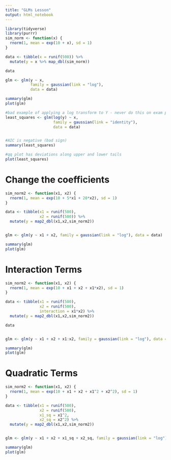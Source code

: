 ---
title: "GLMs Lesson"
output: html_notebook
---

```{r}
library(tidyverse)
library(purrr)
sim_norm <- function(x) {
  rnorm(1, mean = exp(10 + x), sd = 1)
}

data <- tibble(x = runif(500)) %>% 
  mutate(y = x %>% map_dbl(sim_norm))

data

glm <- glm(y ~ x, 
           family = gaussian(link = "log"), 
           data = data)

summary(glm)
plot(glm)

#bad example of applying a log transform to Y - never do this on exam pa!
least_squares <- glm(log(y) ~ x, 
                     family = gaussian(link = "identity"), 
                     data = data)


#AIC is negative (bad sign)
summary(least_squares)

#qq plot has deviations along upper and lower tails
plot(least_squares)
```

# Change the coefficients

```{r}
sim_norm2 <- function(x1, x2) {
  rnorm(1, mean = exp(10 + 5*x1 + 20*x2), sd = 1)
}

data <- tibble(x1 = runif(500),
               x2 = runif(500)) %>% 
  mutate(y = map2_dbl(x1,x2,sim_norm2))


glm <- glm(y ~ x1 + x2, family = gaussian(link = "log"), data = data)

summary(glm)
plot(glm)


```

# Interaction Terms

```{r}
sim_norm2 <- function(x1, x2) {
  rnorm(1, mean = exp(10 + x1 + x2 + x1*x2), sd = 1)
}

data <- tibble(x1 = runif(500),
               x2 = runif(500),
               interaction = x1*x2) %>% 
  mutate(y = map2_dbl(x1,x2,sim_norm2))

data


glm <- glm(y ~ x1 + x2 + x1:x2, family = gaussian(link = "log"), data = data)

summary(glm)
plot(glm)
```

# Quadratic Terms

```{r}
sim_norm2 <- function(x1, x2) {
  rnorm(1, mean = exp(10 + x1 + x2 + x1^2 + x2^2), sd = 1)
}

data <- tibble(x1 = runif(500),
               x2 = runif(500),
               x1_sq = x1^2,
               x2_sq = x2^2) %>% 
  mutate(y = map2_dbl(x1,x2,sim_norm2))


glm <- glm(y ~ x1 + x2 + x1_sq + x2_sq, family = gaussian(link = "log"), data = data)

summary(glm)
plot(glm)
```